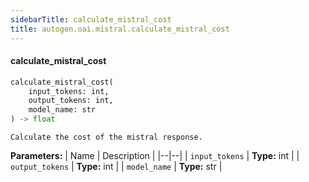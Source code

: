 ```yaml
---
sidebarTitle: calculate_mistral_cost
title: autogen.oai.mistral.calculate_mistral_cost
---
```


<code class="doc-symbol doc-symbol-heading doc-symbol-function"></code>
#### calculate_mistral_cost

```python
calculate_mistral_cost(
    input_tokens: int,
    output_tokens: int,
    model_name: str
) -> float
```

    Calculate the cost of the mistral response.

<b>Parameters:</b>
| Name | Description |
|--|--|
| `input_tokens` | **Type:** int |
| `output_tokens` | **Type:** int |
| `model_name` | **Type:** str |

<br />